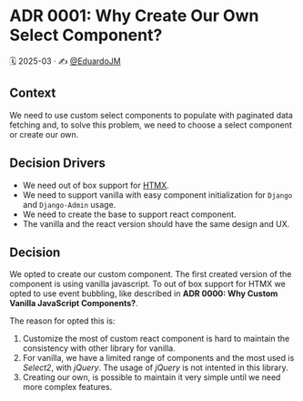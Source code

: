 
<Meta title='Docs/Architecture Decision Records/ADR 0001: Why Create Our Own Select Component?' />

# ADR 0001: Why Create Our Own Select Component?

🗓️ 2025-03 · ✍️ [@EduardoJM](https://github.com/eduardoJM/)

## Context

We need to use custom select components to populate with paginated data fetching and, to solve this problem, we need to choose a select component or create our own.

## Decision Drivers

- We need out of box support for [HTMX](https://htmx.org/).
- We need to support vanilla with easy component initialization for `Django` and `Django-Admin` usage.
- We need to create the base to support react component.
- The vanilla and the react version should have the same design and UX.

## Decision

We opted to create our custom component. The first created version of the component is using vanilla javascript. To out of box support for HTMX we opted to use event bubbling, like described in **ADR 0000: Why Custom Vanilla JavaScript Components?**.

The reason for opted this is:

1. Customize the most of custom react component is hard to maintain the consistency with other library for vanilla.
2. For vanilla, we have a limited range of components and the most used is *Select2*, with *jQuery*. The usage of *jQuery* is not intented in this library.
3. Creating our own, is possible to maintain it very simple until we need more complex features.
